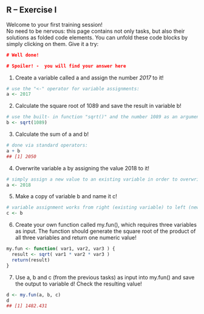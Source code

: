 ::: {#main .site-main role="main"}
::: entry-header
# R -- Exercise I {#r-exercise-i .entry-title}
:::

::: entry-content
Welcome to your first training session!\
No need to be nervous: this page contains not only tasks, but also their solutions as folded code elements. You can unfold these code blocks by simply clicking on them. Give it a try:

``` {.theme:amityreseda .minimize:true title="Example: show code"}
# Well done!

# Spoiler! -  you will find your answer here
```

1) Create a variable called [a]{.crayon-inline} and assign the number *2017* to it!

``` r
# use the "<-" operator for variable assignments:
a <- 2017
```

2) Calculate the square root of 1089 and save the result in variable [b]{.crayon-inline}!

``` r
# use the built- in function "sqrt()" and the number 1089 as an argument:
b <- sqrt(1089)
```

3) Calculate the sum of [a]{.crayon-inline} and [b]{.crayon-inline}!

``` r
# done via standard operators:
a + b
## [1] 2050
```

4) Overwrite variable [a]{.crayon-inline} by assigning the value 2018 to it!

``` r
# simply assign a new value to an existing variable in order to overwrite it
a <- 2018
```

5) Make a copy of variable [b]{.crayon-inline} and name it [c]{.crayon-inline}!

``` r
# variable assignment works from right (existing variable) to left (new variable):
c <- b
```

6) Create your own function called [my.fun()]{.crayon-inline}, which requires three variables as input. The function should generate the square root of the product of all three variables and return one numeric value!

``` r
my.fun <- function( var1, var2, var3 ) {
  result <- sqrt( var1 * var2 * var3 )
  return(result)
}
```

7) Use [a]{.crayon-inline}, [b]{.crayon-inline} and [c]{.crayon-inline} (from the previous tasks) as input into [my.fun()]{.crayon-inline} and save the output to variable [d]{.crayon-inline}! Check the resulting value!

``` r
d <- my.fun(a, b, c)
d
## [1] 1482.431
```
:::
:::
